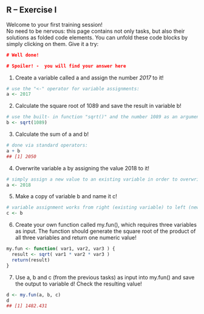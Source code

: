 ::: {#main .site-main role="main"}
::: entry-header
# R -- Exercise I {#r-exercise-i .entry-title}
:::

::: entry-content
Welcome to your first training session!\
No need to be nervous: this page contains not only tasks, but also their solutions as folded code elements. You can unfold these code blocks by simply clicking on them. Give it a try:

``` {.theme:amityreseda .minimize:true title="Example: show code"}
# Well done!

# Spoiler! -  you will find your answer here
```

1) Create a variable called [a]{.crayon-inline} and assign the number *2017* to it!

``` r
# use the "<-" operator for variable assignments:
a <- 2017
```

2) Calculate the square root of 1089 and save the result in variable [b]{.crayon-inline}!

``` r
# use the built- in function "sqrt()" and the number 1089 as an argument:
b <- sqrt(1089)
```

3) Calculate the sum of [a]{.crayon-inline} and [b]{.crayon-inline}!

``` r
# done via standard operators:
a + b
## [1] 2050
```

4) Overwrite variable [a]{.crayon-inline} by assigning the value 2018 to it!

``` r
# simply assign a new value to an existing variable in order to overwrite it
a <- 2018
```

5) Make a copy of variable [b]{.crayon-inline} and name it [c]{.crayon-inline}!

``` r
# variable assignment works from right (existing variable) to left (new variable):
c <- b
```

6) Create your own function called [my.fun()]{.crayon-inline}, which requires three variables as input. The function should generate the square root of the product of all three variables and return one numeric value!

``` r
my.fun <- function( var1, var2, var3 ) {
  result <- sqrt( var1 * var2 * var3 )
  return(result)
}
```

7) Use [a]{.crayon-inline}, [b]{.crayon-inline} and [c]{.crayon-inline} (from the previous tasks) as input into [my.fun()]{.crayon-inline} and save the output to variable [d]{.crayon-inline}! Check the resulting value!

``` r
d <- my.fun(a, b, c)
d
## [1] 1482.431
```
:::
:::
